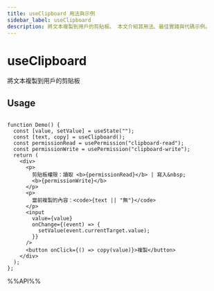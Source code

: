 ```yaml
---
title: useClipboard 用法與示例
sidebar_label: useClipboard
description: 將文本複製到用戶的剪貼板。 本文介紹其用法、最佳實踐與代碼示例。
---
```

# useClipboard

將文本複製到用戶的剪貼板


## Usage

```tsx live

function Demo() {
  const [value, setValue] = useState("");
  const [text, copy] = useClipboard();
  const permissionRead = usePermission("clipboard-read");
  const permissionWrite = usePermission("clipboard-write");
  return (
    <div>
      <p>
        剪貼板權限：讀取 <b>{permissionRead}</b> | 寫入&nbsp;
        <b>{permissionWrite}</b>
      </p>
      <p>
        當前複製的內容：<code>{text || "無"}</code>
      </p>
      <input
        value={value}
        onChange={(event) => {
          setValue(event.currentTarget.value);
        }}
      />
      <button onClick={() => copy(value)}>複製</button>
    </div>
  );
};

```

%%API%%